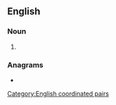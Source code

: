 {{also|qa|qă|QA|.qa|-qa|Q & A}}
==English==

===Noun===
{{en-noun}}

# {{alternative spelling of|en|Q and A}}

===Anagrams===
* {{anagrams|en|a=aq|AQ|aq}}

[[Category:English coordinated pairs]]